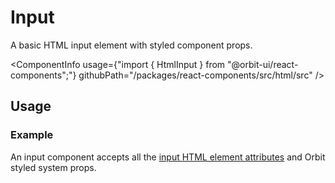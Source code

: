 
<Meta
    title="Html elements/Input"
    id="html-input"
/>

# Input

<Tagline>A basic HTML input element with styled component props.</Tagline>

<ComponentInfo
    usage={"import { HtmlInput } from \"@orbit-ui/react-components\";"}
    githubPath="/packages/react-components/src/html/src"
/>

## Usage

### Example

An input component accepts all the [input HTML element attributes](https://developer.mozilla.org/en-US/docs/Web/HTML/Element/input) and Orbit styled system props.

<Preview>
    <Story name="example">
        <HtmlInput type="text" border="cloud-10" />
    </Story>
</Preview>
